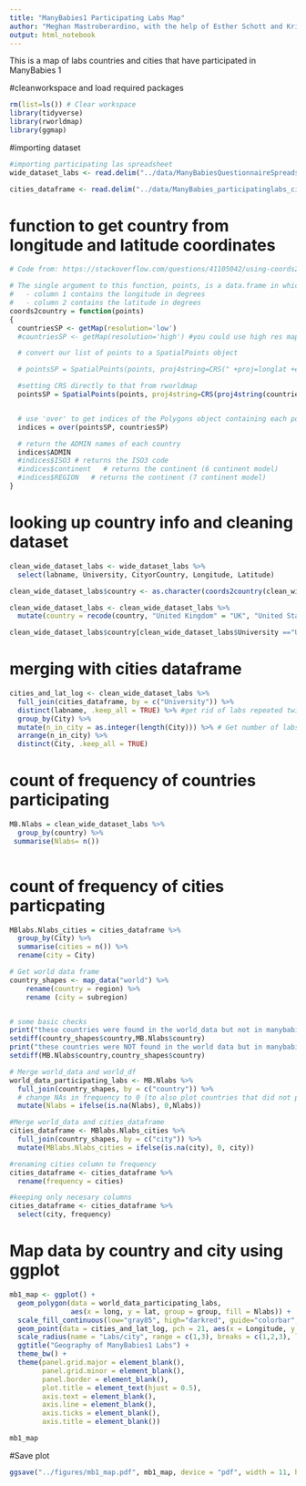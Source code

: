 ```yaml
---
title: "ManyBabies1 Participating Labs Map"
author: "Meghan Mastroberardino, with the help of Esther Schott and Krista Byers-Heinlein: Concordia Infant Research Lab"
output: html_notebook
---
```


This is a map of labs countries and cities that have participated in ManyBabies 1

#cleanworkspace and load required packages
```r
rm(list=ls()) # Clear workspace
library(tidyverse)
library(rworldmap)
library(ggmap)
```

#importing dataset
```r
#importing participating las spreadsheet
wide_dataset_labs <- read.delim("../data/ManyBabiesQuestionnaireSpreadsheetAuthoritativeMay22-2018cleaned.csv",sep = ",") # Laboratory questionnaire - hand clean by Melanie

cities_dataframe <- read.delim("../data/ManyBabies_participatinglabs_cities_dataframe.csv", sep = ",") # Dataframe linking University names to their cities - must be updated by hand

```

# function to get country from longitude and latitude coordinates
```r
# Code from: https://stackoverflow.com/questions/41105042/using-coords2country-function-in-r-on-exclusive-economic-zones-not-country-bound

# The single argument to this function, points, is a data.frame in which:
#   - column 1 contains the longitude in degrees
#   - column 2 contains the latitude in degrees
coords2country = function(points)
{  
  countriesSP <- getMap(resolution='low')
  #countriesSP <- getMap(resolution='high') #you could use high res map from rworldxtra if you were concerned about detail

  # convert our list of points to a SpatialPoints object

  # pointsSP = SpatialPoints(points, proj4string=CRS(" +proj=longlat +ellps=WGS84 +datum=WGS84 +no_defs +towgs84=0,0,0"))

  #setting CRS directly to that from rworldmap
  pointsSP = SpatialPoints(points, proj4string=CRS(proj4string(countriesSP)))  


  # use 'over' to get indices of the Polygons object containing each point 
  indices = over(pointsSP, countriesSP)

  # return the ADMIN names of each country
  indices$ADMIN  
  #indices$ISO3 # returns the ISO3 code 
  #indices$continent   # returns the continent (6 continent model)
  #indices$REGION   # returns the continent (7 continent model)
}
```


# looking up country info and cleaning dataset
```r

clean_wide_dataset_labs <- wide_dataset_labs %>%
  select(labname, University, CityorCountry, Longitude, Latitude)

clean_wide_dataset_labs$country <- as.character(coords2country(clean_wide_dataset_labs[, c("Longitude", "Latitude")])) 

clean_wide_dataset_labs <- clean_wide_dataset_labs %>%
  mutate(country = recode(country, "United Kingdom" = "UK", "United States of America" = "USA"))

clean_wide_dataset_labs$country[clean_wide_dataset_labs$University =="University of Liverpool"] ="UK" #Lab forgot to put in country


```


# merging with cities dataframe
```r

cities_and_lat_log <- clean_wide_dataset_labs %>%
  full_join(cities_dataframe, by = c("University")) %>%
  distinct(labname, .keep_all = TRUE) %>% #get rid of labs repeated twice
  group_by(City) %>%
  mutate(n_in_city = as.integer(length(City))) %>% # Get number of labs/city
  arrange(n_in_city) %>%
  distinct(City, .keep_all = TRUE)
```

# count of frequency of countries participating
```r
MB.Nlabs = clean_wide_dataset_labs %>%
  group_by(country) %>% 
 summarise(Nlabs= n())
  
```

# count of frequency of cities particpating
```r
MBlabs.Nlabs_cities = cities_dataframe %>%
  group_by(City) %>%
  summarise(cities = n()) %>%
  rename(city = City)
```



```r

# Get world data frame
country_shapes <- map_data("world") %>%
    rename(country = region) %>%
    rename (city = subregion)


# some basic checks
print("these countries were found in the world_data but not in manybabies data")
setdiff(country_shapes$country,MB.Nlabs$country)
print("these countries were NOT found in the world data but in manybabies data")
setdiff(MB.Nlabs$country,country_shapes$country)

# Merge world_data and world_df
world_data_participating_labs <- MB.Nlabs %>%
  full_join(country_shapes, by = c("country")) %>%
  # change NAs in frequency to 0 (to also plot countries that did not participate)
  mutate(Nlabs = ifelse(is.na(Nlabs), 0,Nlabs))

#Merge world_data and cities_dataframe
cities_dataframe <- MBlabs.Nlabs_cities %>%
  full_join(country_shapes, by = c("city")) %>%
  mutate(MBlabs.Nlabs_cities = ifelse(is.na(city), 0, city))

#renaming cities column to frequency
cities_dataframe <- cities_dataframe %>%
  rename(frequency = cities) 

#keeping only necesary columns
cities_dataframe <- cities_dataframe %>%
  select(city, frequency)

```

# Map data by country and city using ggplot
```r

mb1_map <- ggplot() + 
  geom_polygon(data = world_data_participating_labs,  
               aes(x = long, y = lat, group = group, fill = Nlabs)) +                   coord_fixed(1.3) +
  scale_fill_continuous(low="gray85", high="darkred", guide="colorbar",na.value="gray", name = "Labs/country") + 
  geom_point(data = cities_and_lat_log, pch = 21, aes(x = Longitude, y = Latitude, size = n_in_city)) +
  scale_radius(name = "Labs/city", range = c(1,3), breaks = c(1,2,3), labels = c(1,2,3)) +
  ggtitle("Geography of ManyBabies1 Labs") +
  theme_bw() + 
  theme(panel.grid.major = element_blank(), 
        panel.grid.minor = element_blank(),
        panel.border = element_blank(),
        plot.title = element_text(hjust = 0.5),
        axis.text = element_blank(),
        axis.line = element_blank(),
        axis.ticks = element_blank(),
        axis.title = element_blank())

mb1_map

```

#Save plot
```r

ggsave("../figures/mb1_map.pdf", mb1_map, device = "pdf", width = 11, height = 6)

```